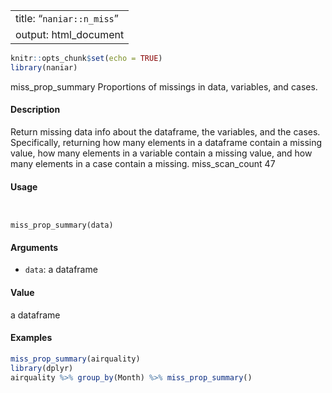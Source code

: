 
---
title: "``naniar::n_miss``"
output: html_document
---

```r
knitr::opts_chunk$set(echo = TRUE)
library(naniar)
```

miss_prop_summary Proportions of missings in data, variables, and cases.

####  Description 

Return missing data info about the dataframe, the variables, and the cases. Specifically, returning
how many elements in a dataframe contain a missing value, how many elements in a variable contain
a missing value, and how many elements in a case contain a missing.
miss_scan_count 47

####  Usage 
<pre><code>

miss_prop_summary(data)
</code></pre>
#### Arguments 

* ``data``:  a dataframe

#### Value 

a dataframe



#### Examples 
```r

miss_prop_summary(airquality)
library(dplyr)
airquality %>% group_by(Month) %>% miss_prop_summary()
```
